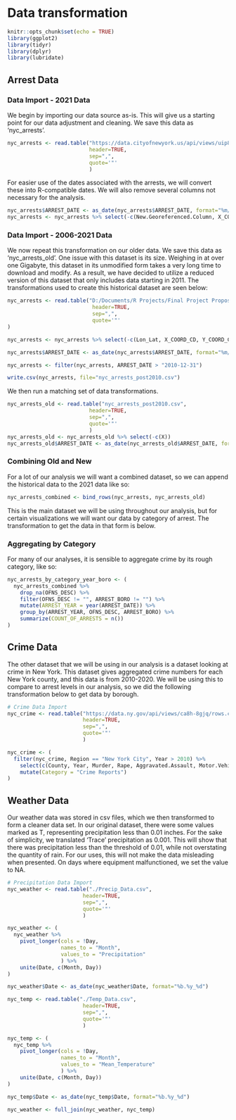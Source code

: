 # Data transformation

```r
knitr::opts_chunk$set(echo = TRUE)
library(ggplot2)
library(tidyr)
library(dplyr)
library(lubridate)
```

## Arrest Data

### Data Import - 2021 Data

We begin by importing our data source as-is. This will give us a starting point for our data adjustment and cleaning. We save this data as 'nyc_arrests'.

```r
nyc_arrests <- read.table("https://data.cityofnewyork.us/api/views/uip8-fykc/rows.csv?accessType=DOWNLOAD",
                          header=TRUE,
                          sep=",",
                          quote='"'
                          )
```

For easier use of the dates associated with the arrests, we will convert these into R-compatible dates. We will also remove several columns not necessary for the analysis.

```r
nyc_arrests$ARREST_DATE <- as_date(nyc_arrests$ARREST_DATE, format="%m/%d/%Y")
nyc_arrests <- nyc_arrests %>% select(-c(New.Georeferenced.Column, X_COORD_CD, Y_COORD_CD))
```

### Data Import - 2006-2021 Data

We now repeat this transformation on our older data. We save this data as 'nyc_arrests_old'. One issue with this dataset is its size. Weighing in at over one Gigabyte, this dataset in its unmodified form takes a very long time to download and modify. As a result, we have decided to utilize a reduced version of this dataset that only includes data starting in 2011. The transformations used to create this historical dataset are seen below:

```r
nyc_arrests <- read.table("D:/Documents/R Projects/Final Project Proposal/NYPD_Arrests_Data__Historic_.csv",
                           header=TRUE,
                           sep=",",
                           quote='"'
)

nyc_arrests <- nyc_arrests %>% select(-c(Lon_Lat, X_COORD_CD, Y_COORD_CD))

nyc_arrests$ARREST_DATE <- as_date(nyc_arrests$ARREST_DATE, format="%m/%d/%Y")

nyc_arrests <- filter(nyc_arrests, ARREST_DATE > "2010-12-31")

write.csv(nyc_arrests, file="nyc_arrests_post2010.csv")
```

We then run a matching set of data transformations.

```r
nyc_arrests_old <- read.table("nyc_arrests_post2010.csv",
                          header=TRUE,
                          sep=",",
                          quote='"'
                          )
nyc_arrests_old <- nyc_arrests_old %>% select(-c(X))
nyc_arrests_old$ARREST_DATE <- as_date(nyc_arrests_old$ARREST_DATE, format="%Y-%m-%d")
```

### Combining Old and New

For a lot of our analysis we will want a combined dataset, so we can append the historical data to the 2021 data like so:

```r
nyc_arrests_combined <- bind_rows(nyc_arrests, nyc_arrests_old)
```

This is the main dataset we will be using throughout our analysis, but for certain visualizations we will want our data by category of arrest. The transformation to get the data in that form is below.

### Aggregating by Category

For many of our analyses, it is sensible to aggregate crime by its rough category, like so:

```r
nyc_arrests_by_category_year_boro <- (
  nyc_arrests_combined %>%
    drop_na(OFNS_DESC) %>%
    filter(OFNS_DESC != "", ARREST_BORO != "") %>%
    mutate(ARREST_YEAR = year(ARREST_DATE)) %>%
    group_by(ARREST_YEAR, OFNS_DESC, ARREST_BORO) %>%
    summarize(COUNT_OF_ARRESTS = n())
)
```

## Crime Data

The other dataset that we will be using in our analysis is a dataset looking at crime in New York. This dataset gives aggregated crime numbers for each New York county, and this data is from 2010-2020. We will be using this to compare to arrest levels in our analysis, so we did the following transformation below to get data by borough.

```r
# Crime Data Import
nyc_crime <- read.table("https://data.ny.gov/api/views/ca8h-8gjq/rows.csv?accessType=DOWNLOAD&sorting=true",
                        header=TRUE,
                        sep=",",
                        quote='"'
                        )

nyc_crime <- (
  filter(nyc_crime, Region == "New York City", Year > 2010) %>%
    select(c(County, Year, Murder, Rape, Aggravated.Assault, Motor.Vehicle.Theft)) %>%
    mutate(Category = "Crime Reports")
)
```

## Weather Data

Our weather data was stored in csv files, which we then transformed to form a cleaner data set. In our original dataset, there were some values marked as T, representing precipitation less than 0.01 inches. For the sake of simplicity, we translated 'Trace' precipitation as 0.001. This will show that there was precipitation less than the threshold of 0.01, while not overstating the quantity of rain. For our uses, this will not make the data misleading when presented. On days where equipment malfunctioned, we set the value to NA.

```r
# Precipitation Data Import
nyc_weather <- read.table("./Precip_Data.csv",
                        header=TRUE,
                        sep=",",
                        quote='"'
                        )

nyc_weather <- (
  nyc_weather %>%
    pivot_longer(cols = !Day,
                 names_to = "Month",
                 values_to = "Precipitation"
                 ) %>%
    unite(Date, c(Month, Day))
)

nyc_weather$Date <- as_date(nyc_weather$Date, format="%b.%y_%d")

nyc_temp <- read.table("./Temp_Data.csv",
                        header=TRUE,
                        sep=",",
                        quote='"'
                        )

nyc_temp <- (
  nyc_temp %>%
    pivot_longer(cols = !Day,
                 names_to = "Month",
                 values_to = "Mean_Temperature"
                 ) %>%
    unite(Date, c(Month, Day))
)

nyc_temp$Date <- as_date(nyc_temp$Date, format="%b.%y_%d")

nyc_weather <- full_join(nyc_weather, nyc_temp)
```

